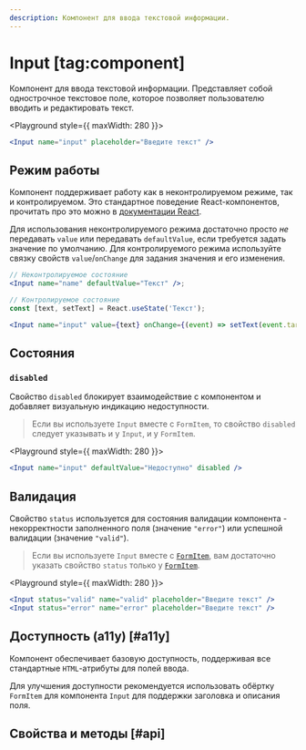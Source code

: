 ```yaml
---
description: Компонент для ввода текстовой информации.
---
```


<Overview group="forms">

# Input [tag:component]

Компонент для ввода текстовой информации. Представляет собой однострочное текстовое поле, которое позволяет пользователю вводить и редактировать текст.

</Overview>

<Playground style={{ maxWidth: 280 }}>
  ```jsx
  <Input name="input" placeholder="Введите текст" />
  ```
</Playground>

## Режим работы

Компонент поддерживает работу как в неконтролируемом режиме, так и контролируемом. Это стандартное поведение
React-компонентов, прочитать про это можно в [документации React](https://react.dev/reference/react-dom/components/input#controlling-an-input-with-a-state-variable).

Для использования неконтролируемого режима достаточно просто _не_ передавать `value` или передавать `defaultValue`, если
требуется задать значение по умолчанию.
Для контролируемого режима используйте связку свойств `value`/`onChange` для задания значения и его изменения.

```jsx
// Неконтролируемое состояние
<Input name="name" defaultValue="Текст" />;

// Контролируемое состояние
const [text, setText] = React.useState('Текст');

<Input name="input" value={text} onChange={(event) => setText(event.target.value)} />;
```

## Состояния

### `disabled`

Свойство `disabled` блокирует взаимодействие с компонентом и добавляет визуальную индикацию недоступности.

> Если вы используете `Input` вместе с `FormItem`, то свойство `disabled` следует указывать и у `Input`, и у `FormItem`.

<Playground style={{ maxWidth: 280 }}>
  ```jsx
  <Input name="input" defaultValue="Недоступно" disabled />
  ```
</Playground>

## Валидация

Свойство `status` используется для состояния валидации компонента - некорректности заполненного поля (значение `"error"`)
или успешной валидации (значение `"valid"`).

> Если вы используете `Input` вместе с [`FormItem`](/components/form-item), вам достаточно указать свойство `status` только у
> [`FormItem`](/components/form-item).

<Playground style={{ maxWidth: 280 }}>
  ```jsx
  <Input status="valid" name="valid" placeholder="Введите текст" />
  <Input status="error" name="error" placeholder="Введите текст" />
  ```
</Playground>

## Доступность (a11y) [#a11y]

Компонент обеспечивает базовую доступность, поддерживая все стандартные `HTML`-атрибуты для полей ввода.

Для улучшения доступности рекомендуется использовать обёртку `FormItem` для компонента `Input` для
поддержки заголовка и описания поля.

## Свойства и методы [#api]

<PropsTable name="Input" />
